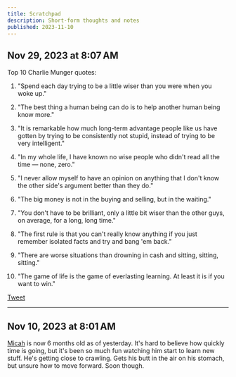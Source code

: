 ```yaml
---
title: Scratchpad
description: Short-form thoughts and notes
published: 2023-11-10
---
```


## Nov 29, 2023 at 8:07 AM

Top 10 Charlie Munger quotes:

1. "Spend each day trying to be a little wiser than you were when you woke up."

1. "The best thing a human being can do is to help another human being know more."

1. "It is remarkable how much long-term advantage people like us have gotten by trying to be consistently not stupid, instead of trying to be very intelligent."

1. "In my whole life, I have known no wise people who didn't read all the time — none, zero."

1. "I never allow myself to have an opinion on anything that I don't know the other side's argument better than they do."

1. "The big money is not in the buying and selling, but in the waiting."

1. "You don't have to be brilliant, only a little bit wiser than the other guys, on average, for a long, long time."

1. "The first rule is that you can't really know anything if you just remember isolated facts and try and bang 'em back."

1. "There are worse situations than drowning in cash and sitting, sitting, sitting."

1. "The game of life is the game of everlasting learning. At least it is if you want to win."

[Tweet](https://twitter.com/RampCapitalLLC/status/1729610524764041673)

---

## Nov 10, 2023 at 8:01 AM

[Micah](/micah-lee-carpenter) is now 6 months old as of yesterday. It's hard to believe how quickly time is going, but it's been so much fun watching him start to learn new stuff. He's getting close to crawling. Gets his butt in the air on his stomach, but unsure how to move forward. Soon though.